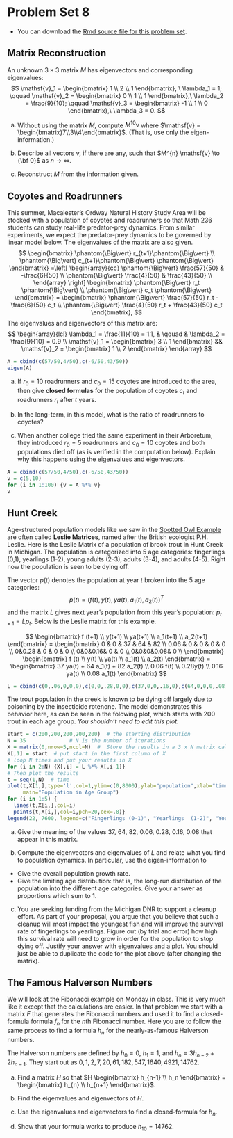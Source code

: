
# Problem Set 8

* You can download the [Rmd source file  for this problem set](https://github.com/Tom-Halverson/math236_f21/blob/main/PS8-problem-set-8.Rmd).



## Matrix Reconstruction

An unknown $3 \times 3$ matrix $M$ has eigenvectors and corresponding eigenvalues:
$$
\mathsf{v}_1 = \begin{bmatrix} 1 \\ 2 \\ 1 \end{bmatrix}, \  \lambda_1 = 1;
\qquad
\mathsf{v}_2 = \begin{bmatrix} 0 \\ 1 \\ 1 \end{bmatrix},\  \lambda_2 = \frac{9}{10};
\qquad
\mathsf{v}_3 = \begin{bmatrix} -1 \\ 1 \\ 0 \end{bmatrix},\  \lambda_3 = 0.
$$

a. Without using the matrix $M$, compute $M^{10} \mathsf{v}$ where $\mathsf{v} = \begin{bmatrix}7\\3\\4\end{bmatrix}$. (That is, use only the eigen-information.)

a. Describe all vectors $\mathsf{v}$, if there are any, such that $M^{n} \mathsf{v}  \to {\bf 0}$ as $n \to \infty$.

a. Reconstruct $M$ from the information given.

## Coyotes and Roadrunners

This summer, Macalester's Ordway Natural History Study Area will  be stocked with a population of coyotes and roadrunners so that Math 236 students can study real-life predator-prey dynamics. From similar experiments, we expect the predator-prey dynamics to be governed by linear model below. The eigenvalues of the matrix are also given.
$$
\begin{bmatrix} \phantom{\Big\vert} r_{t+1}\phantom{\Big\vert}  \\ \phantom{\Big\vert} c_{t+1}\phantom{\Big\vert}  \phantom{\Big\vert} \end{bmatrix}
=\left[
\begin{array}{cc}
\phantom{\Big\vert} \frac{57}{50} & -\frac{6}{50} \\
\phantom{\Big\vert} \frac{4}{50} & \frac{43}{50} \\
\end{array}
\right] \begin{bmatrix} \phantom{\Big\vert} r_t \phantom{\Big\vert}  \\ \phantom{\Big\vert} c_t \phantom{\Big\vert} \end{bmatrix}
=
 \begin{bmatrix} \phantom{\Big\vert} 
\frac{57}{50} r_t -  \frac{6}{50}  c_t \\ \phantom{\Big\vert} \frac{4}{50} r_t +  \frac{43}{50} c_t \end{bmatrix},
$$
The eigenvalues and eigenvectors of this matrix are:
$$
\begin{array}{lcl}
\lambda_1 =  \frac{11}{10} =  1.1, & \qquad & \lambda_2 =  \frac{9}{10} = 0.9 \\
\mathsf{v}_1 = \begin{bmatrix} 3 \\ 1 \end{bmatrix} &&
\mathsf{v}_2 = \begin{bmatrix} 1 \\ 2 \end{bmatrix}
\end{array}
$$

```r
A = cbind(c(57/50,4/50),c(-6/50,43/50))
eigen(A)
```


a. If $r_0 =  10$ roadrunners and $c_0 = 15$ coyotes are introduced to the area, then give **closed formulas** for the population of coyotes $c_t$ and roadrunners $r_t$ after $t$ years.

a.  In the long-term, in this model, what is the ratio of roadrunners to coyotes?

a. When another college tried the same experiment in their Arboretum, they introduced $r_0 =  5$ roadrunners and $c_0 = 10$ coyotes and both populations died off (as is verified in the computation below). Explain why this happens using the eigenvalues and eigenvectors.


```r
A = cbind(c(57/50,4/50),c(-6/50,43/50))
v = c(5,10)
for (i in 1:100) {v = A %*% v}
v
```



## Hunt Creek

Age-structured population models like we saw in the [Spotted Owl Example](https://tom-halverson.github.io/math236_s21/eigenvectors.html#northern-spotted-owl) are often called **Leslie Matrices**, named after the British ecologist P.H. Leslie. Here is the Leslie Matrix of a population of brook trout in Hunt Creek in Michigan. The population is categorized into 5 age categories: fingerlings (0,1), yearlings (1-2), young adults (2-3), adults (3-4), and adults (4-5). Right now the population is seen to be dying off. 

The vector $p(t)$ denotes the population at year $t$ broken into the 5 age categories: $$p(t) =  (f (t), y(t), ya(t), a_1(t), a_2(t))^T$$ and the matrix $L$ gives next year's population from this year's population:  $p_{t+1} = L p_t$.  Below is the Leslie matrix for this example.

$$
\begin{bmatrix}
f (t+1) \\
y(t+1) \\
ya(t+1) \\
a_1(t+1) \\
a_2(t+1)
\end{bmatrix}
= \begin{bmatrix}
0 & 0 & 37 & 64 & 82 \\
0.06 & 0 & 0 & 0 & 0 \\
0&0.28 & 0 & 0 & 0  \\
0&0&0.16& 0 & 0   \\
0&0&0&0.08& 0    \\
\end{bmatrix}
\begin{bmatrix}
f (t) \\
y(t) \\
ya(t) \\
a_1(t) \\
a_2(t)
\end{bmatrix}
=
\begin{bmatrix}
37 ya(t) + 64 a_1(t) + 82 a_2(t) \\
0.06 f(t) \\
0.28y(t) \\
0.16 ya(t) \\
0.08 a_1(t)
\end{bmatrix}
$$

```r
L = cbind(c(0,.06,0,0,0),c(0,0,.28,0,0),c(37,0,0,.16,0),c(64,0,0,0,.08),c(82,0,0,0,0.00))
```

The trout population in the creek is known to be dying off largely due to poisoning by the insecticide rotenone. The model demonstrates this behavior here, as can be seen in the folowing plot, which starts with 200 trout in each age group. *You shouldn't need to edit this plot.*

```r
start = c(200,200,200,200,200)  # the starting distribution
N = 35              # N is the number of iterations
X = matrix(0,nrow=5,ncol=N)  #  Store the results in a 3 x N matrix called X
X[,1] = start  # put start in the first column of X
# loop N times and put your results in X
for (i in 2:N) {X[,i] = L %*% X[,i-1]}
# Then plot the results
t = seq(1,N)  # time
plot(t,X[1,],type='l',col=1,ylim=c(0,8000),ylab="population",xlab="time (year)",
     main="Population in Age Group")
for (i in 1:5) {
  lines(t,X[i,],col=i)
  points(t,X[i,],col=i,pch=20,cex=.8)}
legend(22, 7600, legend=c("Fingerlings (0-1)", "Yearlings  (1-2)", "Young Adults (2-3)","Adults (3-4)","Adults (4-5)"), col=1:5, lty=1)
```

a. Give the meaning of the values 37, 64, 82, 0.06, 0.28, 0.16, 0.08 that appear in this matrix.

b. Compute the eigenvectors and eigenvalues of $L$ and relate what you find to population dynamics. In particular, use the eigen-information to

* Give the overall population growth rate.
* Give the limiting age distribution: that is, the long-run distribution of the population into the different age categories. Give your answer as proportions which sum to 1.

c. You are seeking funding from the Michigan DNR to support a cleanup effort. As part of your proposal, you argue that you believe that such a cleanup will most impact the youngest fish and will improve the survival rate of fingerlings to yearlings. Figure out (by trial and error) how high this survival rate will need to grow in order for the population to stop dying off. Justify your answer with eigenvalues and a plot. You should just be able to duplicate the code for the plot above (after changing the matrix).


## The Famous Halverson Numbers

We will look at the Fibonacci example on Monday in class. This is very much like it except that the calculations are easier. In that problem we start with a matrix $F$ that generates the Fibonacci numbers and used it to find a closed-formula formula $f_n$ for the $n$th Fibonacci number. Here you are to follow the same process to find a formula $h_n$ for the nearly-as-famous Halverson numbers. 

The Halverson numbers are defined by $h_0 = 0$, $h_1 = 1$, and $h_n = 3 h_{n-2} +  2 h_{n-1}$.  They start out as $0,1,2,7,20,61,182,547,1640,4921,14762$. 

a. Find a matrix $H$ so that $H \begin{bmatrix} h_{n-1} \\ h_n \end{bmatrix} = \begin{bmatrix} h_{n} \\ h_{n+1} \end{bmatrix}$.

b. Find the eigenvalues and eigenvectors of $H$.

c. Use the eigenvalues and eigenvectors to find a closed-formula for $h_n$.

d. Show that your formula works to produce $h_{10} = 14762.$
